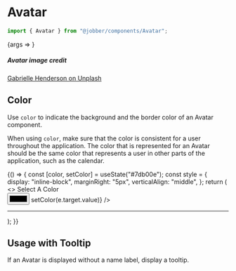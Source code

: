 
<Meta title="Components/Images and Icons/Avatar/Web" component={Avatar} />

# Avatar

```ts
import { Avatar } from "@jobber/components/Avatar";
```

<Canvas>
  <Story
    name="Web"
    args={{
      imageUrl:
        "https://images.unsplash.com/photo-1533858539156-90ea20bafd17?ixid=MXwxMjA3fDB8MHxwaG90by1wYWdlfHx8fGVufDB8fHw%3D&ixlib=rb-1.2.1&auto=format&fit=crop&w=1650&q=80",
      name: "The Jobbler",
      size: "large",
      initials: "JBLR",
      color: "var(--color-indigo)",
    }}
  >
    {args => <Avatar {...args} />}
  </Story>
</Canvas>

##### Avatar image credit

[Gabrielle Henderson on Unplash](https://unsplash.com/photos/noSpEJztSMc)

<ArgsTable of={Avatar} story="Web" />

## Color

Use `color` to indicate the background and the border color of an Avatar
component.

When using `color`, make sure that the color is consistent for a user throughout
the application. The color that is represented for an Avatar should be the same
color that represents a user in other parts of the application, such as the
calendar.

<Canvas>
  {() => {
    const [color, setColor] = useState("#7db00e");
    const style = {
      display: "inline-block",
      marginRight: "5px",
      verticalAlign: "middle",
    };
    return (
      <>
        <label htmlFor="color-picker">Select A Color</label>
        <br />
        <input
          type="color"
          id="color-picker"
          value={color}
          onChange={e => setColor(e.target.value)}
        />
        <hr />
        <div style={style}>
          <Avatar initials="JBLR" color={color} />
        </div>
        <div style={style}>
          <Avatar
            imageUrl="https://images.unsplash.com/photo-1533858539156-90ea20bafd17?ixid=MXwxMjA3fDB8MHxwaG90by1wYWdlfHx8fGVufDB8fHw%3D&ixlib=rb-1.2.1&auto=format&fit=crop&w=1650&q=80"
            color={color}
          />
        </div>
        <div style={style}>
          <Avatar size="large" color={color} />
        </div>
        <div style={style}>
          <Avatar
            imageUrl="https://images.unsplash.com/photo-1533858539156-90ea20bafd17?ixid=MXwxMjA3fDB8MHxwaG90by1wYWdlfHx8fGVufDB8fHw%3D&ixlib=rb-1.2.1&auto=format&fit=crop&w=1650&q=80"
            size="large"
            color={color}
          />
        </div>
      </>
    );
  }}
</Canvas>

## Usage with Tooltip

If an Avatar is displayed without a name label, display a tooltip.

<Canvas>
  <Tooltip message="The Jobbler">
    <Avatar size="large" initials="JBLR" />
  </Tooltip>
</Canvas>
